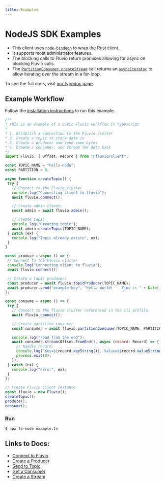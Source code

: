 ```yaml
---
title: Examples
---
```


# NodeJS SDK Examples

* This client uses [`node-bindgen`] to wrap the Rust client.
* It supports most administrator features.
* The blocking calls to Fluvio return promises allowing for async on blocking Fluvio calls.
* The [`PartitionConsumer.createStream`] call returns an [`asyncIterator`] to allow iterating over the stream in a for-loop.

To see the full docs, visit [our typedoc page].

[`node-bindgen`]: https://github.com/infinyon/node-bindgen
[our typedoc page]: https://infinyon.github.io/fluvio-client-node/
[`PartitionConsumer.createStream`]: https://infinyon.github.io/fluvio-client-node/classes/PartitionConsumer.html#createStream
[`asyncIterator`]: https://developer.mozilla.org/en-US/docs/Web/JavaScript/Reference/Statements/for-await...of


## Example Workflow

Follow the [installation instructions](/) to run this example.

```js
/**
* This is an example of a basic Fluvio workflow in Typescript
*
* 1. Establish a connection to the Fluvio cluster
* 2. Create a topic to store data in
* 3. Create a producer and send some bytes
* 4. Create a consumer, and stream the data back
*/
import Fluvio, { Offset, Record } from "@fluvio/client";

const TOPIC_NAME = "hello-node";
const PARTITION = 0;

async function createTopic() {
 try {
   // Connect to the Fluvio cluster
   console.log("Connecting client to fluvio");
   await fluvio.connect();

   // Create admin client;
   const admin = await fluvio.admin();

   // Create topic
   console.log("Creating topic");
   await admin.createTopic(TOPIC_NAME);
 } catch (ex) {
   console.log("Topic already exists", ex);
 }
}

const produce = async () => {
 // Connect to the Fluvio cluster
 console.log("Connecting client to fluvio");
 await fluvio.connect();

 // Create a topic producer;
 const producer = await fluvio.topicProducer(TOPIC_NAME);
 await producer.send("example-key", "Hello World!  - Time is " + Date());
};

const consume = async () => {
 try {
   // Connect to the fluvio cluster referenced in the cli profile.
   await fluvio.connect();

   // Create partition consumer
   const consumer = await fluvio.partitionConsumer(TOPIC_NAME, PARTITION);

   console.log("read from the end");
   await consumer.stream(Offset.FromEnd(), async (record: Record) => {
     // handle record;
     console.log(`Key=${record.keyString()}, Value=${record.valueString()}`);
     process.exit(0);
   });
 } catch (ex) {
   console.log("error", ex);
 }
};

// Create Fluvio Client Instance
const fluvio = new Fluvio();
createTopic();
produce();
consume();
```

### Run

```shell
$ npx ts-node example.ts
```

## Links to Docs:
- [Connect to Fluvio](https://infinyon.github.io/fluvio-client-node/interfaces/FluvioClient.html#connect)
- [Create a Producer](https://infinyon.github.io/fluvio-client-node/interfaces/FluvioClient.html#topicProducer)
- [Send to Topic](https://infinyon.github.io/fluvio-client-node/classes/TopicProducer.html#send)
- [Get a Consumer](https://infinyon.github.io/fluvio-client-node/interfaces/FluvioClient.html#partitionConsumer)
- [Create a Stream](https://infinyon.github.io/fluvio-client-node/classes/PartitionConsumer.html#createStream)

